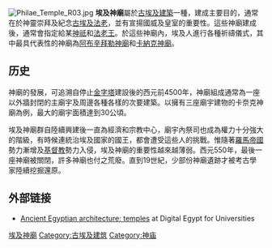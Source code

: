 {{unreferenced|time=2011-08-01T10:06:30+00:00}}
[[File:Philae_Temple_R03.jpg|right]]
'''埃及神廟'''屬於[[古埃及建築|古埃及建築]]一種，建成主要目的，通常在於神靈崇拜及紀念[[古埃及|古埃及]][[法老|法老]]，並有宣揚國威及皇室的重要性。這些神廟建成後，通常會指定給某[[神祇|神祇]]和[[法老王|法老王]]。於這些神廟內，埃及人進行各種祈禱儀式，其中最具代表性的神廟為[[阿布辛拜勒神廟|阿布辛拜勒神廟]]和[[卡納克神廟|卡納克神廟]]。

==历史==
神廟的發展，可追溯自停止[[金字塔|金字塔]]建設後的西元前4500年，神廟組成通常為一座以外牆封閉的主廟宇及周邊各種各樣的次要建築。以擁有三座廟宇建物的卡奈克神廟為例，最大的廟宇面積達到30公頃。

埃及神廟群自陸續興建後一直為經濟和宗教中心，廟宇內祭司也成為權力十分強大的階級，有時候連統治埃及國家的國王，都會遭受這些人的挑戰。惟隨著[[羅馬帝國|羅馬帝國]]勢力漸增及[[基督教|基督教]]勢力入侵，埃及神廟的重要性越來越薄弱。西元550年，最後一座神廟被關閉，許多神廟也付之荒廢。直到19世紀，少部份神廟遺跡才被考古學家陸續挖掘還原。

==外部链接==
{{Commons category|Ancient Egyptian temples}}
*[http://www.digitalegypt.ucl.ac.uk/art/temple.html Ancient Egyptian architecture: temples] {{Wayback|url=http://www.digitalegypt.ucl.ac.uk/art/temple.html |date=20141013144939 }} at Digital Egypt for Universities

{{古埃及相关}}
{{Authority control}}

[[Category:埃及神廟|]]
[[Category:古埃及建筑|Category:古埃及建筑]]
[[Category:神庙|Category:神庙]]